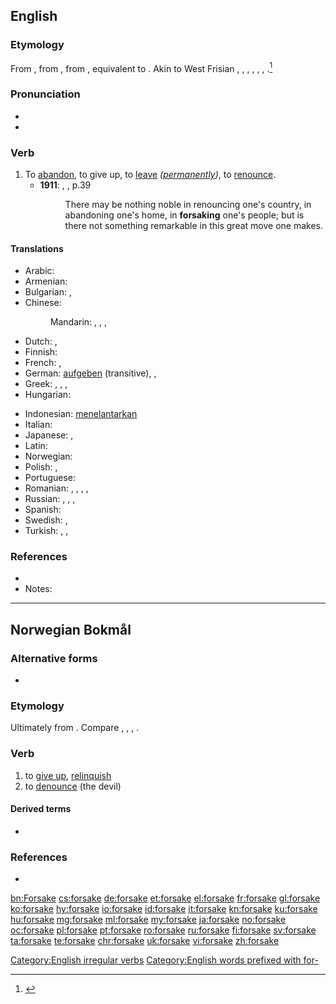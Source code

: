 ==English==

===Etymology===
From {{etyl|enm|en}} {{m|enm|forsaken||to reject, deny}}, from {{etyl|ang|en}} {{m|ang|forsacan||to dispute, quarrel, refuse, oppose}}, from {{etyl|gem-pro|en}} {{m|gem-pro|*frasakaną||to renounce}}, equivalent to {{prefix|for|sake|lang=en}}. Akin to West Frisian {{m|fy|fersaakje}}, {{etyl|nl|-}} {{m|nl|verzaken||to renounce; forsake}}, {{etyl|gmh|-}} {{m|gmh|versachen||to deny}}, {{etyl|da|-}} {{m|da|forsage||to give up}}, {{etyl|no|-}} {{m|no|forsake||to give up, renounce}}, {{etyl|sv|-}} {{m|sv|försaka||to give up, to be without}}, {{etyl|got|-}} {{m|got|𐍃𐌰𐌺𐌰𐌽||to rebuke, quarrel}}.<ref>{{R:Webster 1913|forsake}}</ref>

===Pronunciation===
* {{IPA|/fɔɹˈseɪk/|lang=en}}
* {{rhymes|eɪk|lang=en}}

===Verb===
{{en-verb|forsakes|forsaking|forsook|forsaken}}

# To [[abandon]], to give up, to [[leave]] ''([[permanently]])'', to [[renounce]].
#* '''1911''': {{w|Ameen Rihani}}, {{w|The Book of Khalid}}, p.39
#*: There may be nothing noble in renouncing one's country, in abandoning one's home, in '''forsaking''' one's people; but is there not something remarkable in this great move one makes.

====Translations====
{{trans-top|to abandon}}
* Arabic: {{t+|ar|هَجَرَ}}
* Armenian: {{t|hy|լքել}}
* Bulgarian: {{t+|bg|напускам|sc=Cyrl}}, {{t+|bg|изоставям|sc=Cyrl}}
* Chinese:
*: Mandarin: {{t+|cmn|放棄|sc=Hans}}, {{t+|cmn|放弃|tr=fàngqì|sc=Hans}}, {{t|cmn|拋棄|sc=Hans}}, {{t+|cmn|抛弃|tr=pāoqì|sc=Hans}}
* Dutch: {{t+|nl|verzaken}}, {{t+|nl|opgeven}}
* Finnish: {{t+|fi|hylätä}}
* French: {{t+|fr|abandonner}}, {{t+|fr|renoncer}}
* German: [[aufgeben]] (transitive), {{t+|de|verlassen}}, {{t+|de|im Stich lassen}}
* Greek: {{t+|el|εγκαταλείπω}}, {{t+|el|παρατώ}}, {{t+|el|απαρνούμαι}}, {{t+|el|αποκηρύσσω}}
* Hungarian: {{t+|hu|cserbenhagy}}
{{trans-mid}}
* Indonesian: [[telantar|menelantarkan]]
* Italian: {{t+|it|abbandonare}}
* Japanese: {{t|ja|見捨てる|tr=みすてる, misuteru}}, {{t|ja|放棄する|tr=hōki-suru}}
* Latin: {{t+|la|desero}}
* Norwegian: {{t+|no|forlate}}
* Polish: {{t+|pl|opuścić}}, {{t+|pl|porzucić}}
* Portuguese: {{t+|pt|abandonar}}
* Romanian: {{t+|ro|abandona}}, {{t+|ro|renunța}}, {{t+|ro|lepăda}}, {{t+|ro|părăsi}}, {{t+|ro|lăsa}}
* Russian: {{qualifier|perfective}} {{t+|ru|оста́вить}}, {{qualifier|imperfective}} {{t+|ru|оставля́ть}}, {{qualifier|perfective}} {{t+|ru|поки́нуть}}, {{qualifier|imperfective}} {{t+|ru|покида́ть}}
* Spanish: {{t+|es|abandonar}}
* Swedish: {{t+|sv|försaka}}, {{t+|sv|överge}}
* Turkish: {{t+|tr|bırakmak}}, {{t+|tr|terketmek}}, {{t+|tr|vazgeçmek}}
{{trans-bottom}}

===References===
* {{R:Century 1911}}
* Notes:
<references/>

[[Category:English irregular verbs]]
[[Category:English words prefixed with for-]]

----

==Norwegian Bokmål==

===Alternative forms===
* {{l|nb|forsage}}

===Etymology===
Ultimately from {{etyl|gem-pro|nb}} {{m|gem-pro|*frasakaną}}. Compare {{etyl|da|-}} {{m|da|forsage}}, {{etyl|sv|-}} {{m|sv|försaka}}, {{etyl|en|-}} {{m|en|forsake}}, {{etyl|nl|-}} {{m|nl|verzaken}}.

===Verb===
{{head|nb|verb|imperative|forsak|present tense|forsaker|simple past and past participle|forsaka|or|forsaket|present participle|forsakende}}

# to [[give up]], [[relinquish]]
# to [[denounce]] (the devil)

====Derived terms====
* {{l|nb|forsakelse}}

===References===
* {{R:The Bokmål Dictionary}}

[[bn:Forsake]]
[[cs:forsake]]
[[de:forsake]]
[[et:forsake]]
[[el:forsake]]
[[fr:forsake]]
[[gl:forsake]]
[[ko:forsake]]
[[hy:forsake]]
[[io:forsake]]
[[id:forsake]]
[[it:forsake]]
[[kn:forsake]]
[[ku:forsake]]
[[hu:forsake]]
[[mg:forsake]]
[[ml:forsake]]
[[my:forsake]]
[[ja:forsake]]
[[no:forsake]]
[[oc:forsake]]
[[pl:forsake]]
[[pt:forsake]]
[[ro:forsake]]
[[ru:forsake]]
[[fi:forsake]]
[[sv:forsake]]
[[ta:forsake]]
[[te:forsake]]
[[chr:forsake]]
[[uk:forsake]]
[[vi:forsake]]
[[zh:forsake]]